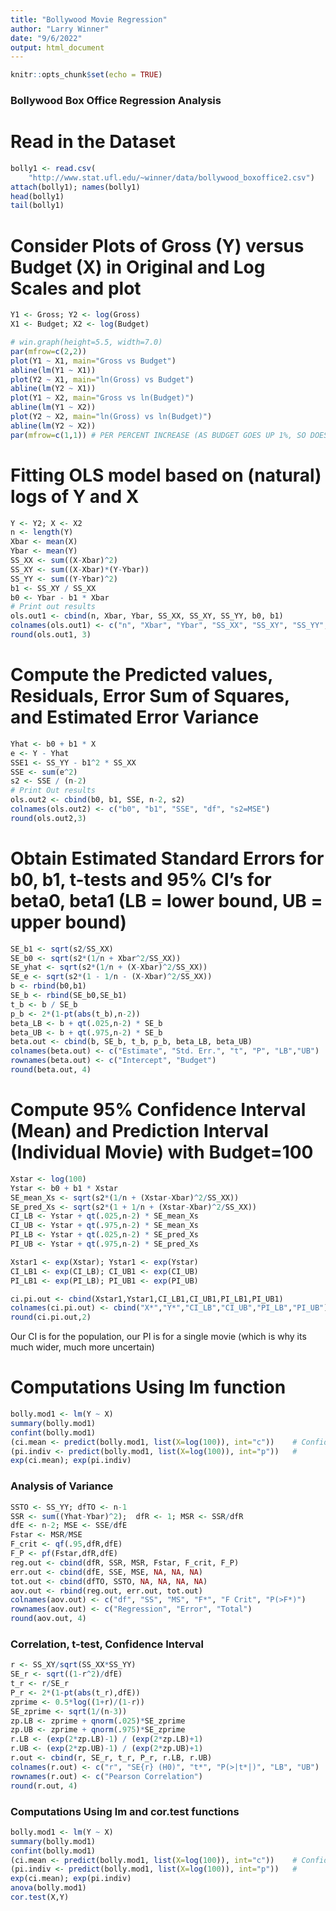 ```yaml
---
title: "Bollywood Movie Regression"
author: "Larry Winner"
date: "9/6/2022"
output: html_document
---
```


```r
knitr::opts_chunk$set(echo = TRUE)
```

### Bollywood Box Office Regression Analysis
# Read in the Dataset

```r
bolly1 <- read.csv(
    "http://www.stat.ufl.edu/~winner/data/bollywood_boxoffice2.csv")
attach(bolly1); names(bolly1)
head(bolly1)
tail(bolly1)
```

# Consider Plots of Gross (Y) versus Budget (X) in Original and Log Scales and plot

```r
Y1 <- Gross; Y2 <- log(Gross)
X1 <- Budget; X2 <- log(Budget)

# win.graph(height=5.5, width=7.0)
par(mfrow=c(2,2))
plot(Y1 ~ X1, main="Gross vs Budget")
abline(lm(Y1 ~ X1))
plot(Y2 ~ X1, main="ln(Gross) vs Budget")
abline(lm(Y2 ~ X1))
plot(Y1 ~ X2, main="Gross vs ln(Budget)")
abline(lm(Y1 ~ X2))
plot(Y2 ~ X2, main="ln(Gross) vs ln(Budget)")
abline(lm(Y2 ~ X2))
par(mfrow=c(1,1)) # PER PERCENT INCREASE (AS BUDGET GOES UP 1%, SO DOES GROSS)
```

# Fitting OLS model based on (natural) logs of Y and X

```r
Y <- Y2; X <- X2
n <- length(Y)
Xbar <- mean(X)
Ybar <- mean(Y)
SS_XX <- sum((X-Xbar)^2)
SS_XY <- sum((X-Xbar)*(Y-Ybar))
SS_YY <- sum((Y-Ybar)^2)
b1 <- SS_XY / SS_XX
b0 <- Ybar - b1 * Xbar
# Print out results
ols.out1 <- cbind(n, Xbar, Ybar, SS_XX, SS_XY, SS_YY, b0, b1)
colnames(ols.out1) <- c("n", "Xbar", "Ybar", "SS_XX", "SS_XY", "SS_YY", "b0", "b1")
round(ols.out1, 3)
```

# Compute the Predicted values, Residuals, Error Sum of Squares, and Estimated Error Variance

```r
Yhat <- b0 + b1 * X
e <- Y - Yhat
SSE1 <- SS_YY - b1^2 * SS_XX
SSE <- sum(e^2)
s2 <- SSE / (n-2)
# Print Out results
ols.out2 <- cbind(b0, b1, SSE, n-2, s2)
colnames(ols.out2) <- c("b0", "b1", "SSE", "df", "s2=MSE")
round(ols.out2,3)
```

# Obtain Estimated Standard Errors for b0, b1, t-tests and 95% CI's for beta0, beta1 (LB = lower bound, UB = upper bound)

```r
SE_b1 <- sqrt(s2/SS_XX)
SE_b0 <- sqrt(s2*(1/n + Xbar^2/SS_XX))
SE_yhat <- sqrt(s2*(1/n + (X-Xbar)^2/SS_XX))
SE_e <- sqrt(s2*(1 - 1/n - (X-Xbar)^2/SS_XX))
b <- rbind(b0,b1)
SE_b <- rbind(SE_b0,SE_b1)
t_b <- b / SE_b
p_b <- 2*(1-pt(abs(t_b),n-2))
beta_LB <- b + qt(.025,n-2) * SE_b
beta_UB <- b + qt(.975,n-2) * SE_b
beta.out <- cbind(b, SE_b, t_b, p_b, beta_LB, beta_UB)
colnames(beta.out) <- c("Estimate", "Std. Err.", "t", "P", "LB","UB")
rownames(beta.out) <- c("Intercept", "Budget")
round(beta.out, 4)
```

# Compute 95% Confidence Interval (Mean) and Prediction Interval (Individual Movie) with Budget=100

```r
Xstar <- log(100)
Ystar <- b0 + b1 * Xstar
SE_mean_Xs <- sqrt(s2*(1/n + (Xstar-Xbar)^2/SS_XX))
SE_pred_Xs <- sqrt(s2*(1 + 1/n + (Xstar-Xbar)^2/SS_XX))
CI_LB <- Ystar + qt(.025,n-2) * SE_mean_Xs
CI_UB <- Ystar + qt(.975,n-2) * SE_mean_Xs
PI_LB <- Ystar + qt(.025,n-2) * SE_pred_Xs
PI_UB <- Ystar + qt(.975,n-2) * SE_pred_Xs

Xstar1 <- exp(Xstar); Ystar1 <- exp(Ystar)
CI_LB1 <- exp(CI_LB); CI_UB1 <- exp(CI_UB)
PI_LB1 <- exp(PI_LB); PI_UB1 <- exp(PI_UB)

ci.pi.out <- cbind(Xstar1,Ystar1,CI_LB1,CI_UB1,PI_LB1,PI_UB1)
colnames(ci.pi.out) <- cbind("X*","Y*","CI_LB","CI_UB","PI_LB","PI_UB")
round(ci.pi.out,2)
```

Our CI is for the population, our PI is for a single movie (which is why its much wider, much more uncertain)


# Computations Using lm function

```r
bolly.mod1 <- lm(Y ~ X)
summary(bolly.mod1)
confint(bolly.mod1)
(ci.mean <- predict(bolly.mod1, list(X=log(100)), int="c"))    # Confidence Interval
(pi.indiv <- predict(bolly.mod1, list(X=log(100)), int="p"))   #
exp(ci.mean); exp(pi.indiv)
```
### Analysis of Variance

```r
SSTO <- SS_YY; dfTO <- n-1
SSR <- sum((Yhat-Ybar)^2);  dfR <- 1; MSR <- SSR/dfR
dfE <- n-2; MSE <- SSE/dfE
Fstar <- MSR/MSE
F_crit <- qf(.95,dfR,dfE)
F_P <- pf(Fstar,dfR,dfE)
reg.out <- cbind(dfR, SSR, MSR, Fstar, F_crit, F_P)
err.out <- cbind(dfE, SSE, MSE, NA, NA, NA)
tot.out <- cbind(dfTO, SSTO, NA, NA, NA, NA)
aov.out <- rbind(reg.out, err.out, tot.out)
colnames(aov.out) <- c("df", "SS", "MS", "F*", "F Crit", "P(>F*)")
rownames(aov.out) <- c("Regression", "Error", "Total")
round(aov.out, 4)
```

### Correlation, t-test, Confidence Interval

```r
r <- SS_XY/sqrt(SS_XX*SS_YY)
SE_r <- sqrt((1-r^2)/dfE)
t_r <- r/SE_r
P_r <- 2*(1-pt(abs(t_r),dfE))
zprime <- 0.5*log((1+r)/(1-r))
SE_zprime <- sqrt(1/(n-3))
zp.LB <- zprime + qnorm(.025)*SE_zprime
zp.UB <- zprime + qnorm(.975)*SE_zprime
r.LB <- (exp(2*zp.LB)-1) / (exp(2*zp.LB)+1)
r.UB <- (exp(2*zp.UB)-1) / (exp(2*zp.UB)+1)
r.out <- cbind(r, SE_r, t_r, P_r, r.LB, r.UB)
colnames(r.out) <- c("r", "SE{r} (H0)", "t*", "P(>|t*|)", "LB", "UB")
rownames(r.out) <- c("Pearson Correlation")
round(r.out, 4)
```

### Computations Using lm and cor.test functions

```r
bolly.mod1 <- lm(Y ~ X)
summary(bolly.mod1)
confint(bolly.mod1)
(ci.mean <- predict(bolly.mod1, list(X=log(100)), int="c"))    # Confidence Interval
(pi.indiv <- predict(bolly.mod1, list(X=log(100)), int="p"))   #
exp(ci.mean); exp(pi.indiv)
anova(bolly.mod1)
cor.test(X,Y)
```

















